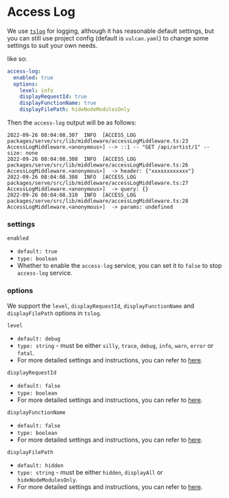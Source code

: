 # Access Log

We use [`tslog`](https://tslog.js.org/) for logging, although it has reasonable default settings, but you can still use project config (default is `vulcan.yaml`) to change some settings to suit your own needs.

like so:

```yaml
access-log:
  enabled: true
  options:
    level: info
    displayRequestId: true
    displayFunctionName: true
    displayFilePath: hideNodeModulesOnly
```

Then the `access-log` output will be as follows:

```
2022-09-26 08:04:08.307  INFO  [ACCESS_LOG packages/serve/src/lib/middleware/accessLogMiddleware.ts:23 AccessLogMiddleware.<anonymous>] --> ::1 -- "GET /api/artist/1" -- size: none
2022-09-26 08:04:08.308  INFO  [ACCESS_LOG packages/serve/src/lib/middleware/accessLogMiddleware.ts:26 AccessLogMiddleware.<anonymous>]  -> header: {"xxxxxxxxxxxx"}
2022-09-26 08:04:08.308  INFO  [ACCESS_LOG packages/serve/src/lib/middleware/accessLogMiddleware.ts:27 AccessLogMiddleware.<anonymous>]  -> query: {}
2022-09-26 08:04:08.310  INFO  [ACCESS_LOG packages/serve/src/lib/middleware/accessLogMiddleware.ts:28 AccessLogMiddleware.<anonymous>]  -> params: undefined
```

### settings

`enabled`

- `default: true`
- `type: boolean`
- Whether to enable the `access-log` service, you can set it to `false` to stop `access-log` service.

### options

We support the `level`, `displayRequestId`, `displayFunctionName` and `displayFilePath`
options in `tslog`.

`level`

- `default: debug`
- `type: string` - must be either `silly`, `trace`, `debug`, `info`, `warn`, `error` or `fatal`.
- For more detailed settings and instructions, you can refer to [here](https://tslog.js.org/#/?id=log-level).

`displayRequestId`

- `default: false`
- `type: boolean`
- For more detailed settings and instructions, you can refer to [here](https://tslog.js.org/#/?id=displayrequestid).

`displayFunctionName`

- `default: false`
- `type: boolean`
- For more detailed settings and instructions, you can refer to [here](https://tslog.js.org/#/?id=displayfunctionname).

`displayFilePath`

- `default: hidden`
- `type: string` - must be either `hidden`, `displayAll` or `hideNodeModulesOnly`.
- For more detailed settings and instructions, you can refer to [here](https://tslog.js.org/#/?id=displayfilepath).

